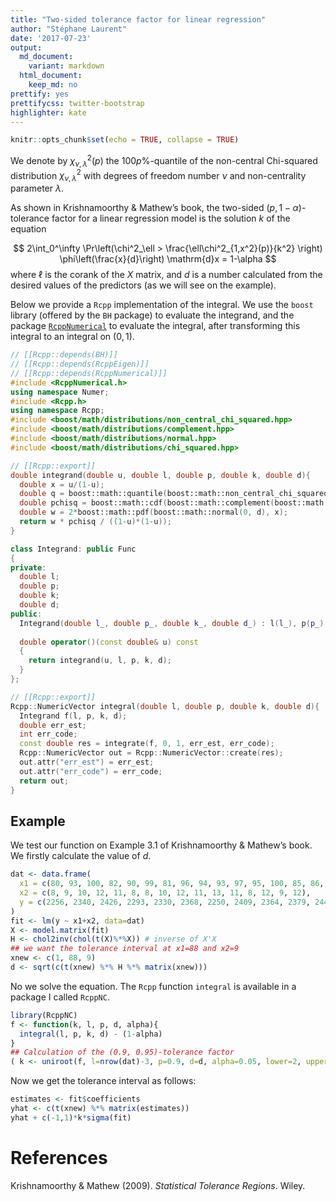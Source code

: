 ```yaml
---
title: "Two-sided tolerance factor for linear regression"
author: "Stéphane Laurent"
date: '2017-07-23'
output:
  md_document:
    variant: markdown
  html_document:
    keep_md: no
prettify: yes
prettifycss: twitter-bootstrap
highlighter: kate
---
```


```r
knitr::opts_chunk$set(echo = TRUE, collapse = TRUE)
```

We denote by $\chi^2_{\nu, \lambda}(p)$ the $100p\%$-quantile of the non-central Chi-squared distribution $\chi^2_{\nu, \lambda}$ with degrees of freedom number $\nu$ and non-centrality parameter $\lambda$.

As shown in Krishnamoorthy & Mathew's book, the two-sided $(p, 1-\alpha)$-tolerance factor for a linear regression model is the solution $k$ of the equation

$$
2\int_0^\infty \Pr\left(\chi^2_\ell > \frac{\ell\chi^2_{1,x^2}(p)}{k^2} \right) \phi\left(\frac{x}{d}\right) \mathrm{d}x
= 1-\alpha
$$
where $\ell$ is the corank of the $X$ matrix, and $d$ is a number calculated from the desired values of the predictors (as we will see on the example). 

Below we provide a `Rcpp` implementation of the integral. 
We use the `boost` library (offered by the `BH` package) to evaluate the integrand, and the package [`RcppNumerical`](https://github.com/yixuan/RcppNumerical) to evaluate the integral, after transforming this integral to an integral on $(0,1)$. 


```cpp
// [[Rcpp::depends(BH)]]
// [[Rcpp::depends(RcppEigen)]]
// [[Rcpp::depends(RcppNumerical)]]
#include <RcppNumerical.h>
using namespace Numer;
#include <Rcpp.h>
using namespace Rcpp;
#include <boost/math/distributions/non_central_chi_squared.hpp>
#include <boost/math/distributions/complement.hpp>
#include <boost/math/distributions/normal.hpp>
#include <boost/math/distributions/chi_squared.hpp>

// [[Rcpp::export]]
double integrand(double u, double l, double p, double k, double d){
  double x = u/(1-u);
  double q = boost::math::quantile(boost::math::non_central_chi_squared(1, x*x), p);
  double pchisq = boost::math::cdf(boost::math::complement(boost::math::chi_squared(l), l*q/k/k));
  double w = 2*boost::math::pdf(boost::math::normal(0, d), x);
  return w * pchisq / ((1-u)*(1-u));
}

class Integrand: public Func
{
private:
  double l;
  double p;
  double k;
  double d;
public:
  Integrand(double l_, double p_, double k_, double d_) : l(l_), p(p_), k(k_), d(d_) {}
  
  double operator()(const double& u) const
  {
    return integrand(u, l, p, k, d);
  }
};

// [[Rcpp::export]]
Rcpp::NumericVector integral(double l, double p, double k, double d){
  Integrand f(l, p, k, d);
  double err_est;
  int err_code;
  const double res = integrate(f, 0, 1, err_est, err_code);
  Rcpp::NumericVector out = Rcpp::NumericVector::create(res);
  out.attr("err_est") = err_est;
  out.attr("err_code") = err_code;
  return out;
}
```
## Example 

We test our function on Example 3.1 of Krishnamoorthy & Mathew's book. 
We firstly calculate the value of $d$.

```r
dat <- data.frame(
  x1 = c(80, 93, 100, 82, 90, 99, 81, 96, 94, 93, 97, 95, 100, 85, 86, 87), 
  x2 = c(8, 9, 10, 12, 11, 8, 8, 10, 12, 11, 13, 11, 8, 12, 9, 12), 
  y = c(2256, 2340, 2426, 2293, 2330, 2368, 2250, 2409, 2364, 2379, 2440, 2364, 2404, 2317, 2309, 2328)
)
fit <- lm(y ~ x1+x2, data=dat)
X <- model.matrix(fit)
H <- chol2inv(chol(t(X)%*%X)) # inverse of X'X
## we want the tolerance interval at x1=88 and x2=9
xnew <- c(1, 88, 9)
d <- sqrt(c(t(xnew) %*% H %*% matrix(xnew)))
```

No we solve the equation. The `Rcpp` function `integral` is available in a package I called `RcppNC`. 

```r
library(RcppNC)
f <- function(k, l, p, d, alpha){
  integral(l, p, k, d) - (1-alpha)
}
## Calculation of the (0.9, 0.95)-tolerance factor
( k <- uniroot(f, l=nrow(dat)-3, p=0.9, d=d, alpha=0.05, lower=2, upper=3)$root )
```

Now we get the tolerance interval as follows:

```r
estimates <- fit$coefficients
yhat <- c(t(xnew) %*% matrix(estimates))
yhat + c(-1,1)*k*sigma(fit)
```


# References

Krishnamoorthy & Mathew (2009). *Statistical Tolerance Regions*. Wiley. 
